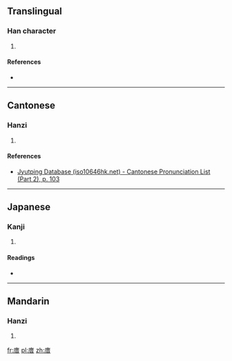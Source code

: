 ==Translingual==

===Han character===
{{Han char|rn=53|rad=广|as=08|sn=11|four=0026<sub>1</sub>|canj=戈廿日 (ITA)|ids=⿸[[广]][[昔]]}}

# {{defn|Han|sort=广08}}

====References====
* {{Han ref|kx=0347.140|dkj=09367|hdz=20886.120|uh=5EB4|ud=24244|bh=D548|bd=54600}}

----

==Cantonese==

===Hanzi===
{{yue-hanzi|jyut=[[zik6]]|y=jik6}}

# {{defn|lang=yue|sort=广08}}

====References====
* [http://www.iso10646hk.net/jp/document/download.jsp Jyutping Database (iso10646hk.net) - Cantonese Pronunciation List (Part 2), p. 103]

----

==Japanese==

===Kanji===
{{ja-kanji|grade=|rs=广08}}

# {{defn|lang=ja|sort=广08}}

====Readings====
* {{ja-readings|on=[[せき]] (seki), [[じゃく]] (jaku), [[しゃく]] (shaku)|kun=}}

----

==Mandarin==

===Hanzi===
{{cmn-hanzi|pin=[[jí]] ([[ji2]]), [[yóng]] ([[yong2]])|wg=chi<sup>2</sup>, yung<sup>2</sup>}}

# {{defn|lang=cmn|sort=广08}}

[[fr:庴]]
[[pl:庴]]
[[zh:庴]]